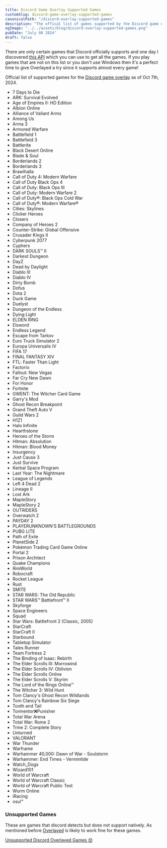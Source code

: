 ```yaml
---
title: Discord Game Overlay Supported Games
customSlug: discord-game-overlay-supported-games
canonicalPath: "/discord-overlay-supported-games"
description: "The offical list of games supported by the Discord game overlay"
ogImage: "../../assets/blog/discord-overlay-supported-games.png"
pubDate: "July 08 2024"
draft: false
---
```


There are only certain games that Discord officially supports and one day I discovered <a href="https://gist.github.com/Hacksore/517455a6d195393c385168cf3136335b" target="_blank">this API</a> which you can use to get all the games. If you play games that are not on this list or you don't use Windows then it's a perfect time to give Overlayed a try since it supports almost every game!

Official list of supported games for the <a href="https://support.discord.com/hc/en-us/articles/217659737-Game-Overlay-101" target="_blank">Discord game overlay</a> as of Oct 7th, 2024.

- 7 Days to Die
- ARK: Survival Evolved
- Age of Empires II: HD Edition
- Albion Online
- Alliance of Valiant Arms
- Among Us
- Arma 3
- Armored Warfare
- Battlefield 1
- Battlefield 3
- Battlerite
- Black Desert Online
- Blade & Soul
- Borderlands 2
- Borderlands 3
- Brawlhalla
- Call of Duty 4: Modern Warfare
- Call of Duty Black Ops 4
- Call of Duty: Black Ops III
- Call of Duty: Modern Warfare 2
- Call of Duty®: Black Ops Cold War
- Call of Duty®: Modern Warfare®
- Cities: Skylines
- Clicker Heroes
- Closers
- Company of Heroes 2
- Counter-Strike: Global Offensive
- Crusader Kings II
- Cyberpunk 2077
- Cyphers
- DARK SOULS™ II
- Darkest Dungeon
- DayZ
- Dead by Daylight
- Diablo III
- Diablo IV
- Dirty Bomb
- Dofus
- Dota 2
- Duck Game
- Duelyst
- Dungeon of the Endless
- Dying Light
- ELDEN RING
- Elsword
- Endless Legend
- Escape from Tarkov
- Euro Truck Simulator 2
- Europa Universalis IV
- FIFA 17
- FINAL FANTASY XIV
- FTL: Faster Than Light
- Factorio
- Fallout: New Vegas
- Far Cry New Dawn
- For Honor
- Fortnite
- GWENT: The Witcher Card Game 
- Garry's Mod
- Ghost Recon Breakpoint
- Grand Theft Auto V
- Guild Wars 2
- H1Z1
- Halo Infinite
- Hearthstone
- Heroes of the Storm
- Hitman: Absolution
- Hitman: Blood Money
- Insurgency
- Just Cause 3
- Just Survive
- Kerbal Space Program
- Last Year: The Nightmare
- League of Legends
- Left 4 Dead 2
- Lineage II
- Lost Ark
- MapleStory
- MapleStory 2
- OUTRIDERS
- Overwatch 2
- PAYDAY 2
- PLAYERUNKNOWN'S BATTLEGROUNDS
- PUBG LITE
- Path of Exile
- PlanetSide 2
- Pokémon Trading Card Game Online
- Portal 2
- Prison Architect
- Quake Champions
- RimWorld
- Robocraft
- Rocket League
- Rust
- SMITE
- STAR WARS: The Old Republic
- STAR WARS™ Battlefront™ II
- Skyforge
- Space Engineers
- Squad
- Star Wars: Battlefront 2 (Classic, 2005)
- StarCraft
- StarCraft II
- Starbound
- Tabletop Simulator
- Tales Runner
- Team Fortress 2
- The Binding of Isaac: Rebirth
- The Elder Scrolls III: Morrowind
- The Elder Scrolls IV: Oblivion
- The Elder Scrolls Online
- The Elder Scrolls V: Skyrim
- The Lord of the Rings Online™
- The Witcher 3: Wild Hunt
- Tom Clancy's Ghost Recon Wildlands
- Tom Clancy's Rainbow Six Siege
- Tooth and Tail
- Tormentor❌Punisher
- Total War Arena
- Total War: Rome 2
- Trine 2: Complete Story
- Unturned
- VALORANT
- War Thunder
- Warframe
- Warhammer 40,000: Dawn of War - Soulstorm
- Warhammer: End Times - Vermintide
- Watch_Dogs
- Wizard101
- World of Warcraft
- World of Warcraft Classic
- World of Warcraft Public Test
- Wurm Online
- iRacing
- osu!"

### Unsupported Games
These are games that discord detects but does not support natively. As mentioned before [Overlayed](/) is likely to work fine for these games.

[Unsupported Discord Overlayed Games 😞](/unsupported-discord-overlay-games.txt)
